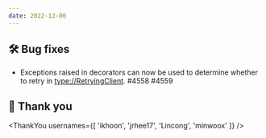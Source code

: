 ```yaml
---
date: 2022-12-06
---
```


## 🛠️ Bug fixes

- Exceptions raised in decorators can now be used to determine whether to retry in <type://RetryingClient>. #4558 #4559

## 🙇 Thank you

<ThankYou usernames={[
  'ikhoon',
  'jrhee17',
  'Lincong',
  'minwoox'
]} />
